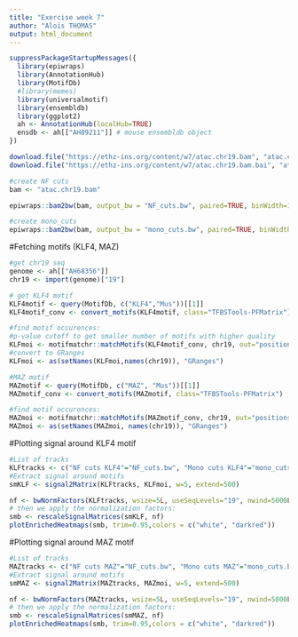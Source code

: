 ```yaml
---
title: "Exercise week 7"
author: "Aloïs THOMAS"
output: html_document
---
```




```r
suppressPackageStartupMessages({
  library(epiwraps)
  library(AnnotationHub)
  library(MotifDb)
  #library(memes)
  library(universalmotif)
  library(ensembldb)
  library(ggplot2)
  ah <- AnnotationHub(localHub=TRUE)
  ensdb <- ah[["AH89211"]] # mouse ensembldb object
})
```



```r
download.file("https://ethz-ins.org/content/w7/atac.chr19.bam", "atac.chr19.bam", mode="wb") 
download.file("https://ethz-ins.org/content/w7/atac.chr19.bam.bai", "atac.chr19.bam.bai", mode="wb")
```

```r
#create NF cuts
bam <- "atac.chr19.bam"

epiwraps::bam2bw(bam, output_bw = "NF_cuts.bw", paired=TRUE, binWidth=1L, type="ends", minFragLength=30,                    maxFragLength=120, shift=c(4L,-5L), forceSeqlevelsStyle = "Ensembl")
```


```r
#create mono_cuts
epiwraps::bam2bw(bam, output_bw = "mono_cuts.bw", paired=TRUE, binWidth = 1L, type="ends", minFragLength = 140, maxFragLength = 220, shift=c(4L, -5L), forceSeqlevelsStyle = "Ensembl")
```

#Fetching motifs (KLF4, MAZ)
```r
#get chr19 seq
genome <- ah[["AH68356"]]
chr19 <- import(genome)["19"]
```

```r
# get KLF4 motif
KLF4motif <- query(MotifDb, c("KLF4","Mus"))[[1]]
KLF4motif_conv <- convert_motifs(KLF4motif, class="TFBSTools-PFMatrix")

#find motif occurences:
#p-value cutoff to get smaller number of motifs with higher quality
KLFmoi <- motifmatchr::matchMotifs(KLF4motif_conv, chr19, out="positions", p.cutoff=1e-4)[[1]]
#convert to GRanges
KLFmoi <- as(setNames(KLFmoi,names(chr19)), "GRanges")
```

```r
#MAZ motif
MAZmotif <- query(MotifDb, c("MAZ", "Mus"))[[1]]
MAZmotif_conv <- convert_motifs(MAZmotif, class="TFBSTools-PFMatrix")

#find motif occurences:
MAZmoi <- motifmatchr::matchMotifs(MAZmotif_conv, chr19, out="positions", p.cutoff=1e-4)[[1]]
MAZmoi <- as(setNames(MAZmoi, names(chr19)), "GRanges")
```

#Plotting signal around KLF4 motif

```r
#List of tracks
KLFtracks <- c("NF cuts KLF4"="NF_cuts.bw", "Mono cuts KLF4"="mono_cuts.bw")
#Extract signal around motifs
smKLF <- signal2Matrix(KLFtracks, KLFmoi, w=5, extend=500)

nf <- bwNormFactors(KLFtracks, wsize=5L, useSeqLevels="19", nwind=5000L)
# then we apply the normalization factors:
smb <- rescaleSignalMatrices(smKLF, nf)
plotEnrichedHeatmaps(smb, trim=0.95,colors = c("white", "darkred"))
```

#Plotting signal around MAZ motif

```r
#List of tracks
MAZtracks <- c("NF cuts MAZ"="NF_cuts.bw", "Mono cuts MAZ"="mono_cuts.bw")
#Extract signal around motifs
smMAZ <- signal2Matrix(MAZtracks, MAZmoi, w=5, extend=500)

nf <- bwNormFactors(MAZtracks, wsize=5L, useSeqLevels="19", nwind=5000L)
# then we apply the normalization factors:
smb <- rescaleSignalMatrices(smMAZ, nf)
plotEnrichedHeatmaps(smb, trim=0.95,colors = c("white", "darkred"))
```









